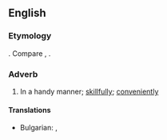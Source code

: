 ==English==

===Etymology===
{{suffix|en|handy|ly}}. Compare {{cog|enm|hendily}}, {{m|enm|hendiliche}}.

===Adverb===
{{en-adv}}

# {{lb|en|mostly|US}} In a handy manner; [[skillfully]]; [[conveniently]]

====Translations====
{{trans-top|In a handy manner}}
* Bulgarian: {{t+|bg|сръчно}}, {{t+|bg|умело}}
{{trans-mid}}

{{trans-bottom}}